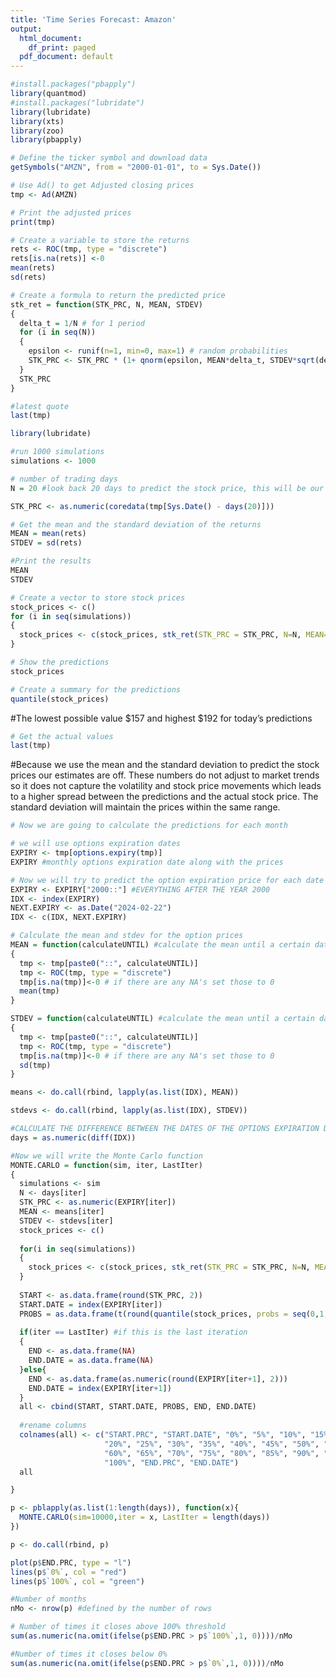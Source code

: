 ---
title: 'Time Series Forecast: Amazon'
output:
  html_document:
    df_print: paged
  pdf_document: default
---

```{r}
#install.packages("pbapply")
library(quantmod)
#install.packages("lubridate")
library(lubridate)
library(xts)
library(zoo)
library(pbapply)

# Define the ticker symbol and download data
getSymbols("AMZN", from = "2000-01-01", to = Sys.Date())

# Use Ad() to get Adjusted closing prices
tmp <- Ad(AMZN)

# Print the adjusted prices
print(tmp)
```

```{r}
# Create a variable to store the returns
rets <- ROC(tmp, type = "discrete")
rets[is.na(rets)] <-0
mean(rets)
sd(rets)
```

```{r}
# Create a formula to return the predicted price
stk_ret = function(STK_PRC, N, MEAN, STDEV)
{
  delta_t = 1/N # for 1 period
  for (i in seq(N))
  {
    epsilon <- runif(n=1, min=0, max=1) # random probabilities
    STK_PRC <- STK_PRC * (1+ qnorm(epsilon, MEAN*delta_t, STDEV*sqrt(delta_t)))
  }
  STK_PRC
}

#latest quote
last(tmp)
```

```{r}
library(lubridate)

#run 1000 simulations
simulations <- 1000

# number of trading days
N = 20 #look back 20 days to predict the stock price, this will be our window

STK_PRC <- as.numeric(coredata(tmp[Sys.Date() - days(20)]))

# Get the mean and the standard deviation of the returns
MEAN = mean(rets)
STDEV = sd(rets)

#Print the results
MEAN
STDEV
```


```{r}
# Create a vector to store stock prices
stock_prices <- c()
for (i in seq(simulations))
{
  stock_prices <- c(stock_prices, stk_ret(STK_PRC = STK_PRC, N=N, MEAN=MEAN, STDEV = STDEV))
}

# Show the predictions
stock_prices
```

```{r}
# Create a summary for the predictions
quantile(stock_prices)
```
#The lowest possible value $157 and highest $192 for today's predictions

```{r}
# Get the actual values
last(tmp)
```
#Because we use the mean and the standard deviation to predict the stock prices our estimates are off. These numbers do not adjust to market trends so it does not capture the volatility and stock price movements which leads to a higher spread between the predictions and the actual stock price. The standard deviation will maintain the prices within the same range. 

```{r}
# Now we are going to calculate the predictions for each month

# we will use options expiration dates
EXPIRY <- tmp[options.expiry(tmp)]
EXPIRY #monthly options expiration date along with the prices
```
```{r}
# Now we will try to predict the option expiration price for each date
EXPIRY <- EXPIRY["2000::"] #EVERYTHING AFTER THE YEAR 2000
IDX <- index(EXPIRY)
NEXT.EXPIRY <- as.Date("2024-02-22")
IDX <- c(IDX, NEXT.EXPIRY)
```

```{r}
# Calculate the mean and stdev for the option prices
MEAN = function(calculateUNTIL) #calculate the mean until a certain date
{
  tmp <- tmp[paste0("::", calculateUNTIL)]
  tmp <- ROC(tmp, type = "discrete")
  tmp[is.na(tmp)]<-0 # if there are any NA's set those to 0
  mean(tmp)
}

STDEV = function(calculateUNTIL) #calculate the mean until a certain date
{
  tmp <- tmp[paste0("::", calculateUNTIL)]
  tmp <- ROC(tmp, type = "discrete")
  tmp[is.na(tmp)]<-0 # if there are any NA's set those to 0
  sd(tmp)
}
```

```{r}
means <- do.call(rbind, lapply(as.list(IDX), MEAN))

stdevs <- do.call(rbind, lapply(as.list(IDX), STDEV))

#CALCULATE THE DIFFERENCE BETWEEN THE DATES OF THE OPTIONS EXPIRATION DATES
days = as.numeric(diff(IDX))
```

```{r}
#Now we will write the Monte Carlo function
MONTE.CARLO = function(sim, iter, LastIter)
{
  simulations <- sim
  N <- days[iter]
  STK_PRC <- as.numeric(EXPIRY[iter])
  MEAN <- means[iter]
  STDEV <- stdevs[iter]
  stock_prices <- c()
  
  for(i in seq(simulations))
  {
    stock_prices <- c(stock_prices, stk_ret(STK_PRC = STK_PRC, N=N, MEAN=MEAN, STDEV = STDEV))
  }
  
  START <- as.data.frame(round(STK_PRC, 2))
  START.DATE = index(EXPIRY[iter])
  PROBS = as.data.frame(t(round(quantile(stock_prices, probs = seq(0,1,0.05)), 2)))
  
  if(iter == LastIter) #if this is the last iteration
  {
    END <- as.data.frame(NA)
    END.DATE = as.data.frame(NA)
  }else{
    END <- as.data.frame(as.numeric(round(EXPIRY[iter+1], 2)))
    END.DATE = index(EXPIRY[iter+1])
  }
  all <- cbind(START, START.DATE, PROBS, END, END.DATE)
  
  #rename columns
  colnames(all) <- c("START.PRC", "START.DATE", "0%", "5%", "10%", "15%",
                     "20%", "25%", "30%", "35%", "40%", "45%", "50%", "55%",
                     "60%", "65%", "70%", "75%", "80%", "85%", "90%", "95%",
                     "100%", "END.PRC", "END.DATE")
  all

}

p <- pblapply(as.list(1:length(days)), function(x){
  MONTE.CARLO(sim=10000,iter = x, LastIter = length(days))
})

p <- do.call(rbind, p)

plot(p$END.PRC, type = "l")
lines(p$`0%`, col = "red")
lines(p$`100%`, col = "green")
```

```{r}
#Number of months
nMo <- nrow(p) #defined by the number of rows

# Number of times it closes above 100% threshold
sum(as.numeric(na.omit(ifelse(p$END.PRC > p$`100%`,1, 0))))/nMo

#Number of times it closes below 0%
sum(as.numeric(na.omit(ifelse(p$END.PRC > p$`0%`,1, 0))))/nMo
```
